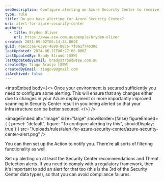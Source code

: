 ```yaml
---
seoDescription: Configure alerting on Azure Security Center to receive notifications of changes and potential security threats, ensuring your infrastructure remains secure
type: rule
title: Do you have alerting for Azure Security Center?
uri: alert-for-azure-security-center
authors:
  - title: Bryden Oliver
    url: https://www.ssw.com.au/people/bryden-oliver
created: 2021-09-02T06:14:34.000Z
guid: 4becc3ae-639c-4690-8836-7f0a1f74630d
lastUpdated: 2024-06-11T00:27:00.000Z
lastUpdatedBy: Brady Stroud [SSW]
lastUpdatedByEmail: bradystroud@ssw.com.au
createdBy: Tiago Araújo [SSW]
createdByEmail: tiagov8@gmail.com
isArchived: false
---
```


<introEmbed
  body={<>
Once your environment is secured sufficiently you need to configure some alerting.
This will ensure that any changes either due to changes in your Azure deployment or more importantly improved scanning in Security Center result in you being alerted so that your infrastructure can be better secured.
  </>}
/>

<imageEmbed
  alt="Image"
  size="large"
  showBorder={false}
  figureEmbed={ {
    preset: "default",
    figure: "To configure alerting try this",
    shouldDisplay: true
  } }
  src="/uploads/rules/alert-for-azure-security-center/azure-security-center-alert.png"
/>


You can then set up the Action to notify you. There're all sorts of filtering functionality as well.

Set up alerting on at least the Security Center recommendations and Threat Detection alerts. If you need to comply with a regulatory framework, then it's important to add an alert for that too (this is the 3rd of the Security Center data types), so that you can avoid compliance failures.
